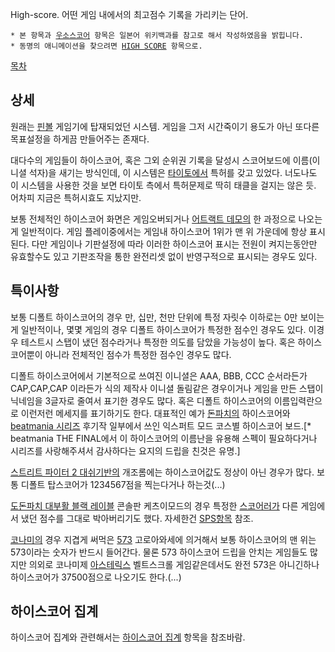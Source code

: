 High-score. 어떤 게임 내에서의 최고점수 기록을 가리키는 단어.

 * 본 항목과 [[우소스코어]] 항목은 일본어 위키백과를 참고로 해서 작성하였음을 밝힙니다.
 * 동명의 애니메이션을 찾으려면 [[HIGH SCORE]] 항목으로.

[[목차]]
== 상세 ==
원래는 [[핀볼]] 게임기에 탑재되었던 시스템. 게임을 그저 시간죽이기 용도가 아닌 또다른 목표설정을 하게끔 만들어주는 존재다.

대다수의 게임들이 하이스코어, 혹은 그외 순위권 기록을 달성시 스코어보드에 이름(이니셜 석자)을 새기는 방식인데, 이 시스템은 [[타이토]]에서 특허를 갖고 있었다. 너도나도 이 시스템을 사용한 것을 보면 타이토 측에서 특허문제로 딱히 태클을 걸지는 않은 듯. 어차피 지금은 특허시효도 지났지만.

보통 전체적인 하이스코어 화면은 게임오버되거나 [[어트랙트 데모]]의 한 과정으로 나오는게 일반적이다. 
게임 플레이중에서는 게임내 하이스코어 1위가 맨 위 가운데에 항상 표시된다. 다만 게임이나 기판설정에 따라 이러한 하이스코어 표시는 전원이 켜지는동안만 유효할수도 있고 기판조작을 통한 완전리셋 없이 반영구적으로 표시되는 경우도 있다.

== 특이사항 ==
보통 디폴트 하이스코어의 경우 만, 십만, 천만 단위에 특정 자릿수 이하로는 0만 보이는게 일반적이나, 몇몇 게임의 경우 디폴트 하이스코어가 특정한 점수인 경우도 있다. 이경우 테스트시 스탭이 냈던 점수라거나 특정한 의도를 담았을 가능성이 높다. 혹은 하이스코어뿐이 아니라 전체적인 점수가 특정한 점수인 경우도 많다.

디폴트 하이스코어에서 기본적으로 쓰여진 이니셜은 AAA, BBB, CCC 순서라든가 CAP,CAP,CAP 이라든가 식의 제작사 이니셜 돌림같은 경우이거나 게임을 만든 스탭이 닉네임을 3글자로 줄여서 표기한 경우도 많다. 
혹은 디폴트 하이스코어의 이름입력란으로 이런저런 메세지를 표기하기도 한다. 대표적인 예가 [[돈파치]]의 하이스코어와 [[beatmania 시리즈]] 후기작 일부에서 쓰인 익스퍼트 모드 코스별 하이스코어 보드.[* beatmania THE FINAL에서 이 하이스코어의 이름난을 유용해 스펙이 필요하다거나 시리즈를 사랑해주셔서 감사하다는 요지의 드립을 친것은 유명.]

[[스트리트 파이터 2 대쉬]]기반의 개조롬에는 하이스코어값도 정상이 아닌 경우가 많다. 보통 디폴트 탑스코어가 1234567점을 찍는다거나 하는것(...)

[[도돈파치 대부활 블랙 레이블]] 콘솔판 케츠이모드의 경우 특정한 [[스코어러]]가 다른 게임에서 냈던 점수를 그대로 박아버리기도 했다. 자세한건 [[SPS]]항목 참조.

[[코나미]]의 경우 지겹게 써먹은 [[573]] 고로아와세에 의거해서 보통 하이스코어의 맨 위는 573이라는 숫자가 반드시 들어간다. 물론 573 하이스코어 드립을 안치는 게임들도 많지만 의외로 코나미제 [[아스테릭스]] 벨트스크롤 게임같은데서도 완전 573은 아니긴하나 하이스코어가 37500점으로 나오기도 한다.(...)
== 하이스코어 집계 ==
하이스코어 집계와 관련해서는 [[하이스코어 집계]] 항목을 참조바람.
